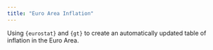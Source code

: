 ```yaml
---
title: "Euro Area Inflation"
---
```


Using `{eurostat}` and `{gt}` to create an automatically updated table of inflation in the Euro Area.